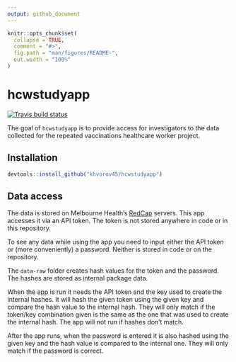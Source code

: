 ```yaml
---
output: github_document
---
```


<!-- README.md is generated from README.Rmd. Please edit that file -->

```r
knitr::opts_chunk$set(
  collapse = TRUE,
  comment = "#>",
  fig.path = "man/figures/README-",
  out.width = "100%"
)
```

# hcwstudyapp

<!-- badges: start -->
[![Travis build status](https://travis-ci.org/khvorov45/hcwstudyapp.svg?branch=master)](https://travis-ci.org/khvorov45/hcwstudyapp)
<!-- badges: end -->

The goal of `hcwstudyapp` is to provide access for investigators to the data collected for the repeated vaccinations healthcare worker project.

## Installation

```r
devtools::install_github("khvorov45/hcwstudyapp")
```

## Data access

The data is stored on Melbourne Health's [RedCap](https://biredcap.mh.org.au/) servers. This app accesses it via an API token. The token is not stored anywhere in code or in this repository.

To see any data while using the app you need to input either the API token or (more conveniently) a password. Neither is stored in code or on the repository.

The `data-raw` folder creates hash values for the token and the password. The hashes are stored as internal package data.

When the app is run it needs the API token and the key used to create the internal hashes. It will hash the given token using the given key and compare the hash value to the internal hash. They will only match if the token/key combination given is the same as the one that was used to create the internal hash. The app will not run if hashes don't match.

After the app runs, when the password is entered it is also hashed using the given key and the hash value is compared to the internal one. They will only match if the password is correct.
